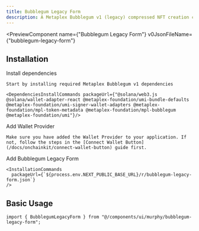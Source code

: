 ```yaml
---
title: Bubblegum Legacy Form
description: A Metaplex Bubblegum v1 (legacy) compressed NFT creation component with shadcn UI styling
---
```


<PreviewComponent
  name={"Bubblegum Legacy Form"}
  v0JsonFileName={"bubblegum-legacy-form"}
>
  <BubblegumLegacyForm className="max-w-4xl" />
</PreviewComponent>

## Installation

<Steps>
  <Step>
    Install dependencies

    Start by installing required Metaplex Bubblegum v1 dependencies

    <DependenciesInstallCommands packageUrl={"@solana/web3.js @solana/wallet-adapter-react @metaplex-foundation/umi-bundle-defaults @metaplex-foundation/umi-signer-wallet-adapters @metaplex-foundation/mpl-token-metadata @metaplex-foundation/mpl-bubblegum @metaplex-foundation/umi"}/>

  </Step>

  <Step>
    Add Wallet Provider

    Make sure you have added the Wallet Provider to your application. If not, follow the steps in the [Connect Wallet Button](/docs/onchainkit/connect-wallet-button) guide first.

  </Step>

  <Step>
    Add Bubblegum Legacy Form

    <InstallationCommands
      packageUrl={`${process.env.NEXT_PUBLIC_BASE_URL}/r/bubblegum-legacy-form.json`}
    />

  </Step>
</Steps>

## Basic Usage

```tsx
import { BubblegumLegacyForm } from "@/components/ui/murphy/bubblegum-legacy-form";